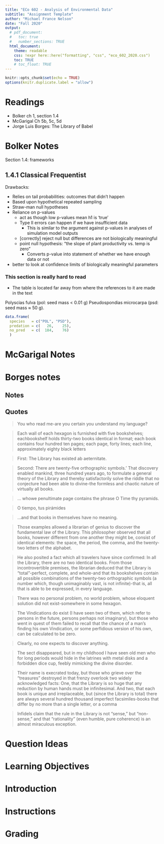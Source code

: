 ```yaml
---
title: "ECo 602 - Analysis of Environmental Data"
subtitle: "Assignment Template"
author: "Michael France Nelson"
date: "Fall 2020"
output:
  # pdf_document:
  #   toc: true
  #   number_sections: TRUE
  html_document:
    theme: readable
    css: !expr here::here("formatting", "css", "eco_602_2020.css")
    toc: TRUE
    # toc_float: TRUE
---
```


```r
knitr::opts_chunk$set(echo = TRUE)
options(knitr.duplicate.label = "allow")
```


# Readings

- Bolker ch 1, section 1.4
- McGarigal Ch 5b, 5c, 5d
- Jorge Luis Borges: The Library of Babel












# Bolker Notes

Section 1.4: frameworks

## 1.4.1 Classical Frequentist

Drawbacks:
 
- Relies on tail probabilities: outcomes that didn't happen
- Based upon hypothetical repeated sampling
- Straw-man null hypotheses
- Reliance on p-values
  - act as though low p-values mean h1 is 'true'
  - Type II errors can happen if we have insufficient data
    -  This is similar to the argument against p-values in analyses of simulation model outputs
  - [correctly] reject null but differences are not biologically meaningful
  - point null hypothesis: "the slope of plant productivity vs. temp is zero"
    - Converts p-value into statement of whether we have enough data or not

- better to look at confidence limits of biologically meaningful parameters


### This section is really hard to read

- The table is located far away from where the references to it are made in the text




Polyscias fulva (pol: seed mass < 0.01 g)
Pseudospondias microcarpa (psd: seed mass ≈ 50 g).
```r
data.frame(
  species   = c("POL", "PSD"),
  predation = c(   26,    25),
  no_pred   = c(  184,    76)
  )
```



# McGarigal Notes


# Borges notes {.tabset}

## Notes

## Quotes


> You who read me-are you certain you understand my language?

> Each wall of each hexagon is furnished with five bookshelves; eachbookshelf holds thirty-two books identical in format; each book contains four hundred ten pages; each page, forty lines; each line, approximately eighty black letters


> First: The Library has existed ab aeternitate.

> Second: There are twenty-five orthographic symbols.' That discovery enabled mankind, three hundred years ago, to formulate a general theory of the Library and thereby satisfactorily solve the riddle that no conjecture had been able to divine-the formless and chaotic nature of virtually all books. 

> ... whowe penultimate page contains the phrase O Time thy pyramids. 

> O tiempo, tus pirámides

> ...and that books in themselves have no meaning. 


> Those examples allowed a librarian of genius to discover the fundamental
law of the Library. This philosopher observed that all books, however different from one another they might be, consist of identical elements: the
space, the period, the comma, and the twenty-two letters of the alphabet.


> He also posited a fact which all travelers have since confirmed: In all the Library, there are no two identical books. From those incontrovertible premises, the librarian deduced that the Library is "total"-perfect, complete, and whole-and that its bookshelves contain all possible combinations of the twenty-two orthographic symbols (a number which, though unimaginably vast, is not infinite)-that is, all that is able to be expressed, in every language. 


> There was no personal problem, no world problem, whose eloquent solution did not exist-somewhere in some hexagon. 
 
> The Vindications do exist (I have seen two of them, which refer to persons in the future, persons perhaps not imaginary), but those who went in quest of them failed to recall that the chance of a man's finding his own Vindication, or some perfidious version of his own, can be calculated to be zero. 
 
> Clearly, no one expects to discover anything. 

> The sect disappeared, but in my childhood I have seen old men who for long periods would hide in the latrines with metal disks and a forbidden dice cup, feebly mimicking the divine disorder. 


> Their name is execrated today, but those who grieve over the "treasures" destroyed in that frenzy overlook two widely acknowledged facts: One, that the Library is so huge that any reduction by human hands must be infinitesimal. And two, that each book is unique and irreplaceable, but (since the Library is total) there are always several hundred thousand imperfect facsimiles-books that differ by no more than a single letter, or a comma


> Infidels claim that the rule in the Library is not "sense," but "non-sense," and that "rationality" (even humble, pure coherence) is an almost miraculous exception. 







# Question Ideas









# Learning Objectives





# Introduction




# Instructions




# Grading



